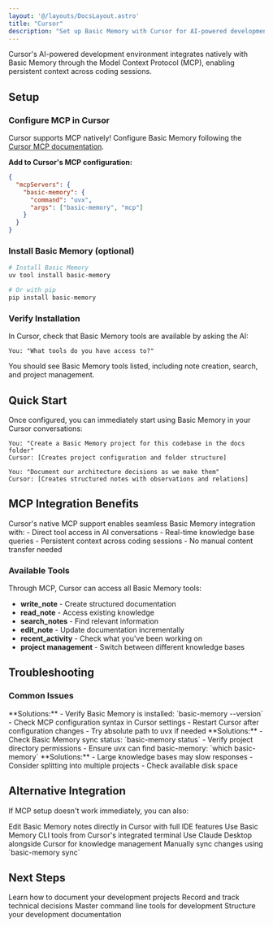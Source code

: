```yaml
---
layout: '@/layouts/DocsLayout.astro'
title: "Cursor"
description: "Set up Basic Memory with Cursor for AI-powered development with persistent memory"
---
```



Cursor's AI-powered development environment integrates natively with Basic Memory through the Model Context Protocol (MCP), enabling persistent context across coding sessions.

## Setup


### Configure MCP in Cursor

Cursor supports MCP natively! Configure Basic Memory following the [Cursor MCP documentation](https://docs.cursor.com/context/model-context-protocol).

**Add to Cursor's MCP configuration:**

```json
{
  "mcpServers": {
    "basic-memory": {
      "command": "uvx",
      "args": ["basic-memory", "mcp"]
    }
  }
}
```

### Install Basic Memory (optional)

```bash
# Install Basic Memory
uv tool install basic-memory

# Or with pip
pip install basic-memory
```

### Verify Installation

In Cursor, check that Basic Memory tools are available by asking the AI:

```
You: "What tools do you have access to?"
```

You should see Basic Memory tools listed, including note creation, search, and project management.

## Quick Start

Once configured, you can immediately start using Basic Memory in your Cursor conversations:

```
You: "Create a Basic Memory project for this codebase in the docs folder"
Cursor: [Creates project configuration and folder structure]

You: "Document our architecture decisions as we make them"
Cursor: [Creates structured notes with observations and relations]
```

## MCP Integration Benefits

<Info>
Cursor's native MCP support enables seamless Basic Memory integration with:
- Direct tool access in AI conversations
- Real-time knowledge base queries
- Persistent context across coding sessions
- No manual content transfer needed
</Info>

### Available Tools

Through MCP, Cursor can access all Basic Memory tools:

- **write_note** - Create structured documentation
- **read_note** - Access existing knowledge
- **search_notes** - Find relevant information
- **edit_note** - Update documentation incrementally
- **recent_activity** - Check what you've been working on
- **project management** - Switch between different knowledge bases

## Troubleshooting

### Common Issues

<Accordion>
  <AccordionItem title="MCP tools not appearing in Cursor">
    **Solutions:**
    - Verify Basic Memory is installed: `basic-memory --version`
    - Check MCP configuration syntax in Cursor settings
    - Restart Cursor after configuration changes
    - Try absolute path to uvx if needed
  </AccordionItem>

  <AccordionItem title="Tools appear but don't work">
    **Solutions:**
    - Check Basic Memory sync status: `basic-memory status`
    - Verify project directory permissions
    - Ensure uvx can find basic-memory: `which basic-memory`
  </AccordionItem>

  <AccordionItem title="Performance issues">
    **Solutions:**
    - Large knowledge bases may slow responses
    - Consider splitting into multiple projects
    - Check available disk space
  </AccordionItem>
</Accordion>

## Alternative Integration

If MCP setup doesn't work immediately, you can also:

<CardGroup cols={2}>
  <Card title="File-Based Editing">
    Edit Basic Memory notes directly in Cursor with full IDE features
  </Card>
  <Card title="CLI Integration">
    Use Basic Memory CLI tools from Cursor's integrated terminal
  </Card>
  <Card title="Parallel Usage">
    Use Claude Desktop alongside Cursor for knowledge management
  </Card>
  <Card title="Manual Sync">
    Manually sync changes using `basic-memory sync`
  </Card>
</CardGroup>

## Next Steps

<CardGroup cols={2}>
  <Card title="Project Documentation" href="/how-to/project-documentation">
    Learn how to document your development projects
  </Card>
  <Card title="Architecture Decisions" href="/how-to/architecture-decisions">
    Record and track technical decisions
  </Card>
  <Card title="CLI Reference" href="/guides/cli-reference">
    Master command line tools for development
  </Card>
  <Card title="Knowledge Format" href="/guides/knowledge-format">
    Structure your development documentation
  </Card>
</CardGroup>